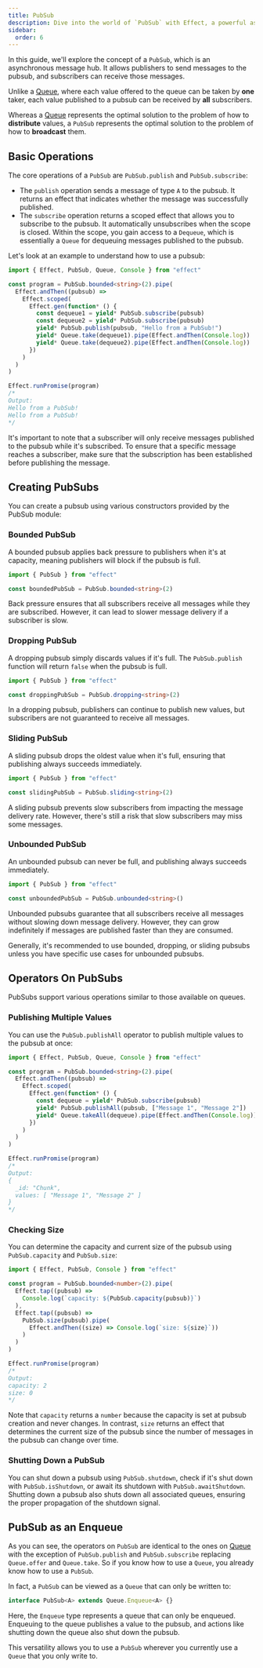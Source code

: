 ```yaml
---
title: PubSub
description: Dive into the world of `PubSub` with Effect, a powerful asynchronous message hub that facilitates seamless communication between publishers and subscribers. Learn the core operations, explore different types of pubsubs, and discover the optimal scenarios for their use. Understand the versatile operators available on pubsubs, from publishing multiple values to checking size and gracefully shutting down. Gain insights into the unique qualities that set pubsubs apart and their equivalence to queues in various scenarios. Elevate your understanding of `PubSub` to enhance your asynchronous workflows.
sidebar:
  order: 6
---
```


In this guide, we'll explore the concept of a `PubSub`, which is an asynchronous message hub. It allows publishers to send messages to the pubsub, and subscribers can receive those messages.

Unlike a [Queue](/concurrency/queue), where each value offered to the queue can be taken by **one** taker, each value published to a pubsub can be received by **all** subscribers.

Whereas a [Queue](/concurrency/queue) represents the optimal solution to the problem of how to **distribute** values, a `PubSub` represents the optimal solution to the problem of how to **broadcast** them.

## Basic Operations

The core operations of a `PubSub` are `PubSub.publish` and `PubSub.subscribe`:

- The `publish` operation sends a message of type `A` to the pubsub. It returns an effect that indicates whether the message was successfully published.
- The `subscribe` operation returns a scoped effect that allows you to subscribe to the pubsub. It automatically unsubscribes when the scope is closed. Within the scope, you gain access to a `Dequeue`, which is essentially a `Queue` for dequeuing messages published to the pubsub.

Let's look at an example to understand how to use a pubsub:

```ts twoslash
import { Effect, PubSub, Queue, Console } from "effect"

const program = PubSub.bounded<string>(2).pipe(
  Effect.andThen((pubsub) =>
    Effect.scoped(
      Effect.gen(function* () {
        const dequeue1 = yield* PubSub.subscribe(pubsub)
        const dequeue2 = yield* PubSub.subscribe(pubsub)
        yield* PubSub.publish(pubsub, "Hello from a PubSub!")
        yield* Queue.take(dequeue1).pipe(Effect.andThen(Console.log))
        yield* Queue.take(dequeue2).pipe(Effect.andThen(Console.log))
      })
    )
  )
)

Effect.runPromise(program)
/*
Output:
Hello from a PubSub!
Hello from a PubSub!
*/
```

It's important to note that a subscriber will only receive messages published to the pubsub while it's subscribed. To ensure that a specific message reaches a subscriber, make sure that the subscription has been established before publishing the message.

## Creating PubSubs

You can create a pubsub using various constructors provided by the PubSub module:

### Bounded PubSub

A bounded pubsub applies back pressure to publishers when it's at capacity, meaning publishers will block if the pubsub is full.

```ts twoslash
import { PubSub } from "effect"

const boundedPubSub = PubSub.bounded<string>(2)
```

Back pressure ensures that all subscribers receive all messages while they are subscribed. However, it can lead to slower message delivery if a subscriber is slow.

### Dropping PubSub

A dropping pubsub simply discards values if it's full. The `PubSub.publish` function will return `false` when the pubsub is full.

```ts twoslash
import { PubSub } from "effect"

const droppingPubSub = PubSub.dropping<string>(2)
```

In a dropping pubsub, publishers can continue to publish new values, but subscribers are not guaranteed to receive all messages.

### Sliding PubSub

A sliding pubsub drops the oldest value when it's full, ensuring that publishing always succeeds immediately.

```ts twoslash
import { PubSub } from "effect"

const slidingPubSub = PubSub.sliding<string>(2)
```

A sliding pubsub prevents slow subscribers from impacting the message delivery rate. However, there's still a risk that slow subscribers may miss some messages.

### Unbounded PubSub

An unbounded pubsub can never be full, and publishing always succeeds immediately.

```ts twoslash
import { PubSub } from "effect"

const unboundedPubSub = PubSub.unbounded<string>()
```

Unbounded pubsubs guarantee that all subscribers receive all messages without slowing down message delivery. However, they can grow indefinitely if messages are published faster than they are consumed.

Generally, it's recommended to use bounded, dropping, or sliding pubsubs unless you have specific use cases for unbounded pubsubs.

## Operators On PubSubs

PubSubs support various operations similar to those available on queues.

### Publishing Multiple Values

You can use the `PubSub.publishAll` operator to publish multiple values to the pubsub at once:

```ts twoslash
import { Effect, PubSub, Queue, Console } from "effect"

const program = PubSub.bounded<string>(2).pipe(
  Effect.andThen((pubsub) =>
    Effect.scoped(
      Effect.gen(function* () {
        const dequeue = yield* PubSub.subscribe(pubsub)
        yield* PubSub.publishAll(pubsub, ["Message 1", "Message 2"])
        yield* Queue.takeAll(dequeue).pipe(Effect.andThen(Console.log))
      })
    )
  )
)

Effect.runPromise(program)
/*
Output:
{
  _id: "Chunk",
  values: [ "Message 1", "Message 2" ]
}
*/
```

### Checking Size

You can determine the capacity and current size of the pubsub using `PubSub.capacity` and `PubSub.size`:

```ts twoslash
import { Effect, PubSub, Console } from "effect"

const program = PubSub.bounded<number>(2).pipe(
  Effect.tap((pubsub) =>
    Console.log(`capacity: ${PubSub.capacity(pubsub)}`)
  ),
  Effect.tap((pubsub) =>
    PubSub.size(pubsub).pipe(
      Effect.andThen((size) => Console.log(`size: ${size}`))
    )
  )
)

Effect.runPromise(program)
/*
Output:
capacity: 2
size: 0
*/
```

Note that `capacity` returns a `number` because the capacity is set at pubsub creation and never changes. In contrast, `size` returns an effect that determines the current size of the pubsub since the number of messages in the pubsub can change over time.

### Shutting Down a PubSub

You can shut down a pubsub using `PubSub.shutdown`, check if it's shut down with `PubSub.isShutdown`, or await its shutdown with `PubSub.awaitShutdown`. Shutting down a pubsub also shuts down all associated queues, ensuring the proper propagation of the shutdown signal.

## PubSub as an Enqueue

As you can see, the operators on `PubSub` are identical to the ones on [Queue](/concurrency/queue) with the exception of `PubSub.publish` and `PubSub.subscribe` replacing `Queue.offer` and `Queue.take`. So if you know how to use a `Queue`, you already know how to use a `PubSub`.

In fact, a `PubSub` can be viewed as a `Queue` that can only be written to:

```ts showLineNumbers=false
interface PubSub<A> extends Queue.Enqueue<A> {}
```

Here, the `Enqueue` type represents a queue that can only be enqueued. Enqueuing to the queue publishes a value to the pubsub, and actions like shutting down the queue also shut down the pubsub.

This versatility allows you to use a `PubSub` wherever you currently use a `Queue` that you only write to.
